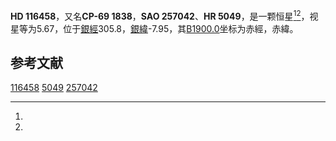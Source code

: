 {{Starbox begin
| name = HD 116458
}}
{{Starbox observe
| epoch = [[J2000.0|J2000.0]]
| constell = {{星座名待查}}<ref name=SIMBAD>{{cite web
 | url=http://simbad.u-strasbg.fr/simbad/sim-id?Ident=HR+5049
 | title=Pulsating variable Star
 | publisher=Centre de Données astronomiques de Strasbourg
 | work=SIMBAD
 | accessdate=2012-07-13
 | archive-date=2016-03-19
 | archive-url=https://web.archive.org/web/20160319013930/http://simbad.u-strasbg.fr/simbad/sim-id?Ident=HR+5049
 | dead-url=no
 }}</ref><ref name=DATA>{{cite web
 | url=http://vizier.u-strasbg.fr/viz-bin/VizieR-5?-out.add=.&-source=5050&-corr=PK=HR&-out.max=9999&HR=5049
 | title=VizieR Detailed Page
 | accessdate=2012-07-13
 | archive-date=2016-03-05
 | archive-url=https://web.archive.org/web/20160305021801/http://vizier.u-strasbg.fr/viz-bin/VizieR-5?-out.add=.&-source=5050&-corr=PK=HR&-out.max=9999&HR=5049
 | dead-url=no
 }}</ref>
| 星官 = 
| ra = {{RA|13|25|50.1}}<ref name=SIMBAD /><ref name=DATA />
| dec = {{DEC|-70|37|39}}<ref name=SIMBAD /><ref name=DATA />
| appmag_v = 5.67<ref name=SIMBAD /><ref name=DATA />
}}
{{Starbox character
| class = ApHgMn:<ref name=SIMBAD /><ref name=DATA />
| b-v = -0.03<ref name=SIMBAD /><ref name=DATA />
| u-b = -0.18<ref name=SIMBAD /><ref name=DATA />
| r-i = <ref name=SIMBAD /><ref name=DATA />
| variable = 
}}
{{Starbox astrometry
| radial_v = -0.18
| prop_mo_ra = 8
| parallax = 
| p_error = 
}}
{{Starbox catalog
| names =CP-69 1838，[[SAO星表|SAO]] 257042，[[HD星表|HD]] 116458，[[HR星表|HR]] 5049}}
{{Starbox reference |Simbad=HR+5049}}
{{Starbox end}}

'''HD 116458'''，又名'''CP-69 1838'''，'''SAO 257042'''、'''HR 5049'''，是一颗恒星<ref name=SIMBAD /><ref name=DATA />，视星等为5.67，位于[[銀道座標系|銀經]]305.8，[[銀道座標系|銀緯]]-7.95，其[[B1900.0|B1900.0]]坐标为赤經{{RA|13|18|32.5}}，赤緯{{DEC|-70|-7.95|21}}。

== 参考文献 ==
{{reflist}}

{{star-stub}}

[[Category:HD和HDE天體|116458]]
[[Category:HR天體|5049]]
[[Category:SAO天體|257042]]